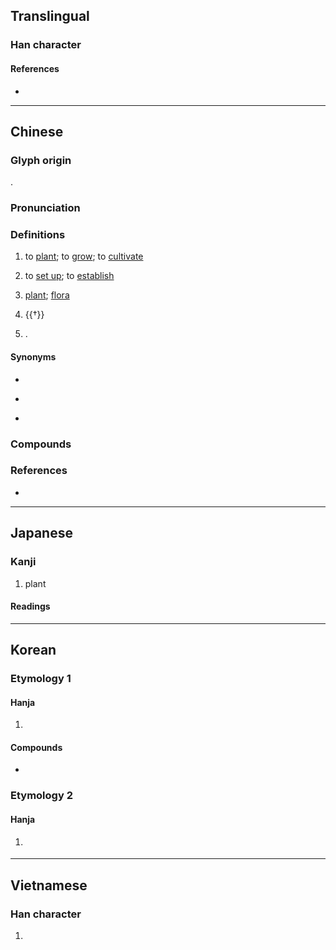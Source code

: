 {{character info}}
==Translingual==
{{Han stroke|Japan<br>[[File:植 - U+0690D - KanjiVG stroke order.svg]]}}

===Han character===
{{Han char|rn=75|rad=木|as=08|sn=12|four=44916|canj=DJBM|ids=⿰木直}}

====References====
* {{Han ref|kx=0536.100|dkj=15023|dj=0923.230|hdz=21225.080|uh=690D|ud=26893|bh=B4D3|bd=46291}}

----

==Chinese==
{{zh-forms|ss=𰗝}}

===Glyph origin===
{{Han etym}}
{{Han compound|木|直|ls=psc|c1=s|t1=tree|c2=p}}.

===Pronunciation===
{{zh-pron
|m=zhí
|m-s=zi2
|dg=җы1
|c=zik6
|c-t=zet5
|g=ciit7
|h=pfs=chhṳ̍t;gd=ced6
|j=zeh5
|mb=cĭ
|md=sĭk
|mn=qz:sia̍k/xm,zz,ct:se̍k/si̍t/ha:se̍t/tw:ti̍t
|mn_note=sia̍k/se̍k - literary; si̍t/se̍t - vernacular
|mn-t=sêg4/sig8/sêg8
|mn-t_note=sêg4 - literary; sig8/sêg8 - vernacular (sêg8 - Jieyang)
|w=5zeq
|x=zhr6
|mc=y
|oc=y
|cat=v,n,pn
}}

===Definitions===
{{zh-hanzi}}

# {{lb|zh|literary|or in compounds}} to [[plant]]; to [[grow]]; to [[cultivate]]
# {{lb|zh|literary|or in compounds}} to [[set up]]; to [[establish]]
# {{lb|zh|literary|or in compounds}} [[plant]]; [[flora]]
# {{†}} {{rfdef|zh}}
# {{surname|zh}}.

====Synonyms====
* {{s|to cultivate}}
{{zh-syn-saurus|種植}}
* {{s|to set up}}
{{zh-syn-saurus|創建}}
* {{s|plant}}
{{zh-syn-saurus|草木}}

===Compounds===
{{zh-der|下等植物|人工植牙|動植物|卵子移植|原生植物|單花植物|器官移植|培植|孢子植物|室內植物|寄生植物|密植|常綠植物|庭園植物|弱植|心臟移植|懶人植物|手植|扶植|捕蟲植物|攀緣植物|旱性植物|曹植|有毒植物|木本植物|栽培植物|栽植|植基|植床|植株|植樹|植樹節|植牙|植物|植物人|植物園|植物學|植物油|植物激素|植物纖維|植物群落|植物誌|植物馴化|植皮手術|植群|植耳|植苗|植被|植足|植黨|植黨營私|歸化植物|水生植物|浮生植物|溫帶植物|潘植|球根植物|皮下移植|移植|種植|種植義齒|等高種植|綠色植物|纖維植物|肆奸植黨|胎生植物|腐植土|腐植質|腐生植物|苔蘚植物|草本植物|著生植物|葉狀植物|蔓生植物|蕨類植物|藤本植物|藥用植物|藻菌植物|蘚苔植物|被子植物|裸子植物|觀葉植物|觀賞植物|誤植|附生植物|陰地植物|陰性植物|陽性植物|隱花植物|顯花植物|飛潛動植|食蟲植物|骨髓移植|高山植物|高等植物|鹽生植物|植髮}}

===References===
* {{R:yue:Hanzi}}

{{zh-cat|Advanced}}

----

==Japanese==

===Kanji===
{{ja-kanji|grade=3|rs=木08}}

# plant

====Readings====
{{ja-readings
|goon=じき
|kanon=しょく, ち
|kun=う-える, う-わる, た-てる
}}

----

==Korean==

===Etymology 1===

====Hanja====
{{ko-hanja|[[심다|심을]]|식}}

# {{hanja form of|식|to [[plant]]}}

====Compounds====
* {{ko-l|식물|[[plant]]|植物}}

===Etymology 2===

====Hanja====
{{ko-hanja|[[두다|둘]]|치}}

# {{lb|ko|obsolete}} {{alt form|ko|置||{{hanja form of|치|to [[put]]}}}}

----

==Vietnamese==

===Han character===
{{vi-readings|reading=thực|rs=木08}}

# {{rfdef|vi|sort=木08}}